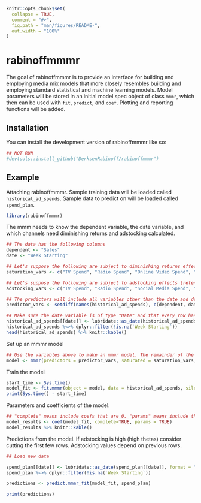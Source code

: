 
```r
knitr::opts_chunk$set(
  collapse = TRUE,
  comment = "#>",
  fig.path = "man/figures/README-",
  out.width = "100%"
)
```
  
# rabinoffmmmr

<!-- badges: start -->
<!-- badges: end -->

The goal of rabinoffmmmr is to provide an interface for building and employing media mix models that more closely resembles building and employing standard statistical and machine learning models. Model parameters will be stored in an initial model spec object of class `mmmr`, which then can be used with `fit`, `predict`, and `coef`. Plotting and reporting functions will be added.

## Installation

You can install the development version of rabinoffmmmr like so:

``` r
## NOT RUN
#devtools::install_github("DerksenRabinoff/rabinoffmmmr")
```

## Example

Attaching rabinoffmmmr. Sample training data will be loaded called `historical_ad_spends`. Sample data to predict on will be loaded called `spend_plan`.

```r
library(rabinoffmmmr)
```
 
The mmm needs to know the dependent variable, the date variable, and which channels need diminishing returns and adstocking calculated.

```r
## The data has the following columns
dependent <- "Sales"
date <- "Week Starting"

## Let's suppose the following are subject to diminishing returns effects
saturation_vars <- c("TV Spend", "Radio Spend", "Online Video Spend", "Social Media Spend")

## Let's suppose the following are subject to adstocking effects (retention in consumer memory)
adstocking_vars <- c("TV Spend", "Radio Spend", "Social Media Spend", "Search Ads Spend", "Direct Mail Spend")

## The predictors will include all variables other than the date and dependent variable
predictor_vars <- setdiff(names(historical_ad_spends), c(dependent, date))

## Make sure the date variable is of type "Date" and that every row has a date
historical_ad_spends[[date]] <- lubridate::as_date(historical_ad_spends[[date]])
historical_ad_spends %<>% dplyr::filter(!is.na(`Week Starting`))
head(historical_ad_spends) %>% knitr::kable()
```
 
Set up an mmmr model
```r
## Use the variables above to make an mmmr model. The remainder of the variables will use default values
model <- mmmr(predictors = predictor_vars, saturated = saturation_vars, adstocked = adstocking_vars, dep_col = dependent, date_col = date)
```
 
Train the model
```r
start_time <- Sys.time()
model_fit <- fit.mmmr(object = model, data = historical_ad_spends, silent = TRUE, maxiter = 1)
print(Sys.time() - start_time)
``` 

Parameters and coefficients of the model:
```r
## "complete" means include coefs that are 0. "params" means include the alpha, gamma, and theta parameters of the fit.
model_results <- coef(model_fit, complete=TRUE, params = TRUE)
model_results %>% knitr::kable()
```

Predictions from the model. If adstocking is high (high thetas) consider cutting the first few rows. Adstocking values depend on previous rows.
```r
## Load new data

spend_plan[[date]] <- lubridate::as_date(spend_plan[[date]], format = "%B %d, %Y")
spend_plan %<>% dplyr::filter(!is.na(`Week Starting`))

predictions <- predict.mmmr_fit(model_fit, spend_plan)

print(predictions)
```
